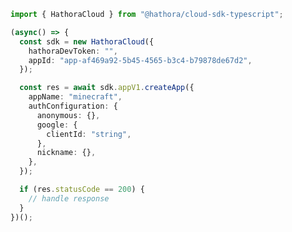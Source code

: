 ```typescript CreateApp.ts
import { HathoraCloud } from "@hathora/cloud-sdk-typescript";

(async() => {
  const sdk = new HathoraCloud({
    hathoraDevToken: "",
    appId: "app-af469a92-5b45-4565-b3c4-b79878de67d2",
  });

  const res = await sdk.appV1.createApp({
    appName: "minecraft",
    authConfiguration: {
      anonymous: {},
      google: {
        clientId: "string",
      },
      nickname: {},
    },
  });

  if (res.statusCode == 200) {
    // handle response
  }
})();
```
